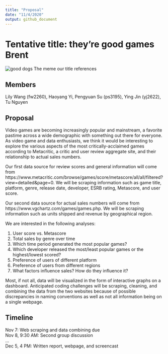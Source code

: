 ```yaml
---
title: "Proposal"
date: "11/4/2020"
output: github_document
---
```

# Tentative title: they're good games Brent

![good dogs](images/meme_reference.png)
The meme our title references

## Members

Lily Wang (fw2260), Haoyang Yi, Pengyuan Su (ps3195), Ying Jin (yj2622), Tu Nguyen

## Proposal

Video games are becoming increasingly popular and mainstream, a favorite pastime across a wide demographic with something out there for everyone. As video game and data enthusiasts, we think it would be interesting to explore the various aspects of the most critically-acclaimed games according to Metacritic, a critic and user review aggregate site, and their relationship to actual sales numbers.

Our first data source for review scores and general information will come from https://www.metacritic.com/browse/games/score/metascore/all/all/filtered?view=detailed&page=0. We will be scraping information such as game title, platform, genre, release date, developer, ESRB rating, Metascore, and user score.

Our second data source for actual sales numbers will come from https://www.vgchartz.com/games/games.php. We will be scraping information such as units shipped and revenue by geographical region.

We are interested in the following analyses:

1. User score vs. Metascore
2. Total sales by genre over time
3. Which time period generated the most popular games?
4. Which developer released the most/least popular games or the highest/lowest scored?
5. Preference of users of different platform
6. Preference of users from different regions
7. What factors influence sales? How do they influence it?

Most, if not all, data will be visualized in the form of interactive graphs on a dashboard. Anticipated coding challenges will be scraping, cleaning, and combining the data from the two websites because of possible discrepancies in naming conventions as well as not all information being on a single webpage.

## Timeline

Nov 7: Web scraping and data combining due  
Nov 8, 9:30 AM: Second group discussion  
…  
Dec 5, 4 PM: Written report, webpage, and screencast


